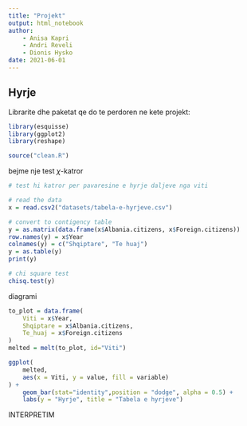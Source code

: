 ```yaml
---
title: "Projekt"
output: html_notebook
author:
    - Anisa Kapri
    - Andri Reveli
    - Dionis Hysko
date: 2021-06-01
---
```



## Hyrje

Librarite dhe paketat qe do te perdoren ne kete projekt:

```r
library(esquisse)
library(ggplot2)
library(reshape)

source("clean.R")
```


bejme nje test $\chi$-katror

```r
# test hi katror per pavaresine e hyrje daljeve nga viti

# read the data
x = read.csv2("datasets/tabela-e-hyrjeve.csv")

# convert to contigency table
y = as.matrix(data.frame(x$Albania.citizens, x$Foreign.citizens))
row.names(y) = x$Year
colnames(y) = c("Shqiptare", "Te huaj")
y = as.table(y)
print(y)

# chi square test
chisq.test(y)
```


diagrami

```r
to_plot = data.frame(
    Viti = x$Year,
    Shqiptare = x$Albania.citizens,
    Te_huaj = x$Foreign.citizens
)
melted = melt(to_plot, id="Viti")

ggplot(
    melted, 
    aes(x = Viti, y = value, fill = variable)
) + 
    geom_bar(stat="identity",position = "dodge", alpha = 0.5) + 
    labs(y = "Hyrje", title = "Tabela e hyrjeve")
```

INTERPRETIM